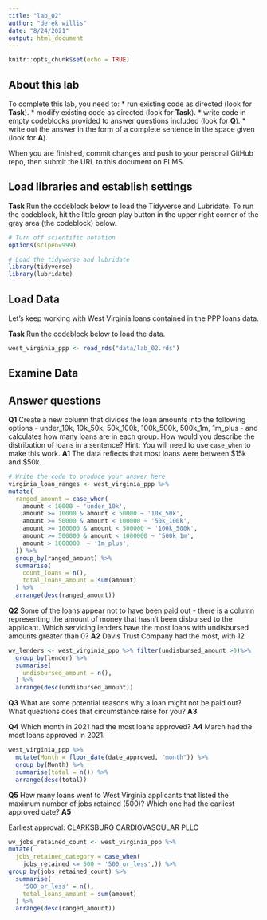 ```yaml
---
title: "lab_02"
author: "derek willis"
date: "8/24/2021"
output: html_document
---
```


```r
knitr::opts_chunk$set(echo = TRUE)
```

## About this lab

To complete this lab, you need to:
* run existing code as directed (look for **Task**).
* modify existing code as directed (look for **Task**).
* write code in empty codeblocks provided to answer questions included (look for **Q**).
* write out the answer in the form of a complete sentence in the space given (look for **A**).

When you are finished, commit changes and push to your personal GitHub repo, then submit the URL to this document on ELMS.

## Load libraries and establish settings

**Task** Run the codeblock below to load the Tidyverse and Lubridate. To run the codeblock, hit the little green play button in the upper right corner of the gray area (the codeblock) below.

```r
# Turn off scientific notation
options(scipen=999)

# Load the tidyverse and lubridate
library(tidyverse)
library(lubridate)
```

## Load Data

Let's keep working with West Virginia loans contained in the PPP loans data.  

**Task** Run the codeblock below to load the data.

```r
west_virginia_ppp <- read_rds("data/lab_02.rds")
```

## Examine Data

## Answer questions

**Q1** Create a new column that divides the loan amounts into the following options - under_10k, 10k_50k, 50k_100k, 100k_500k, 500k_1m, 1m_plus - and calculates how many loans are in each group. How would you describe the distribution of loans in a sentence?
Hint: You will need to use `case_when` to make this work.
**A1** 
The data reflects that most loans were between $15k and $50k.

```r
# Write the code to produce your answer here
virginia_loan_ranges <- west_virginia_ppp %>%
mutate(
  ranged_amount = case_when(
    amount < 10000 ~ 'under_10k',
    amount >= 10000 & amount < 50000 ~ '10k_50k',
    amount >= 50000 & amount < 100000 ~ '50k_100k',
    amount >= 100000 & amount < 500000 ~ '100k_500k',
    amount >= 500000 & amount < 1000000 ~ '500k_1m',
    amount > 1000000  ~ '1m_plus',
  )) %>%
  group_by(ranged_amount) %>%
  summarise(
    count_loans = n(),
    total_loans_amount = sum(amount)
  ) %>%
  arrange(desc(ranged_amount))

```

**Q2** Some of the loans appear not to have been paid out - there is a column representing the amount of money that hasn't been disbursed to the applicant. Which servicing lenders have the most loans with undisbursed amounts greater than 0?
**A2** 
Davis Trust Company had the most, with 12

```r
wv_lenders <- west_virginia_ppp %>% filter(undisbursed_amount >0)%>%
  group_by(lender) %>%
  summarise(
    undisbursed_amount = n(),
  ) %>%
  arrange(desc(undisbursed_amount))


```

**Q3** What are some potential reasons why a loan might not be paid out? What questions does that circumstance raise for you?
**A3** 



**Q4** Which month in 2021 had the most loans approved?
**A4** 
March had the most loans approved in 2021.

```r
west_virginia_ppp %>%
  mutate(Month = floor_date(date_approved, "month")) %>%
  group_by(Month) %>%
  summarise(total = n()) %>%
  arrange(desc(total))

```

**Q5** How many loans went to West Virginia applicants that listed the maximum number of jobs retained (500)? Which one had the earliest approved date?
**A5** 


Earliest approval: CLARKSBURG CARDIOVASCULAR PLLC

```r
wv_jobs_retained_count <- west_virginia_ppp %>%
mutate(
  jobs_retained_category = case_when(
    jobs_retained <= 500 ~ '500_or_less',)) %>%
group_by(jobs_retained_count) %>%
  summarise(
    '500_or_less' = n(),
    total_loans_amount = sum(amount)
  ) %>%
  arrange(desc(ranged_amount))

```
